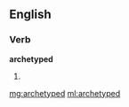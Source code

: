==English==

===Verb===
'''archetyped'''

# {{past of|[[archetype]]}}

[[mg:archetyped]]
[[ml:archetyped]]